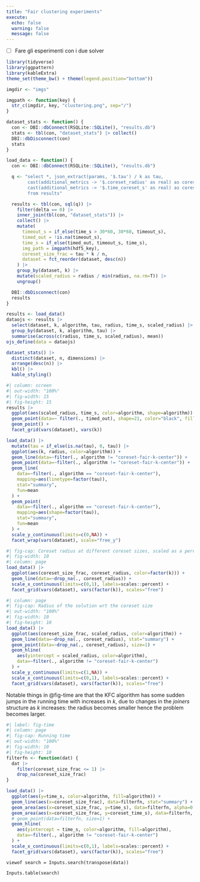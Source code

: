 ```yaml
---
title: "Fair clustering experiments"
execute:
  echo: false
  warning: false
  message: false
---
```


- [ ] Fare gli esperimenti con i due solver

```r
library(tidyverse)
library(ggpattern)
library(kableExtra)
theme_set(theme_bw() + theme(legend.position="bottom"))

imgdir <- "imgs"

imgpath <- function(key) {
  str_c(imgdir, key, "clustering.png", sep="/")
}

dataset_stats <- function() {
  con <- DBI::dbConnect(RSQLite::SQLite(), "results.db")
  stats <- tbl(con, "dataset_stats") |> collect()
  DBI::dbDisconnect(con)
  stats
}

load_data <- function() {
  con <- DBI::dbConnect(RSQLite::SQLite(), "results.db")

  q <- "select *, json_extract(params, '$.tau') / k as tau,
        cast(additional_metrics -> '$.coreset_radius' as real) as coreset_radius,
        cast(additional_metrics -> '$.time_coreset_s' as real) as coreset_time_s
        from results"

  results <- tbl(con, sql(q)) |> 
    filter(delta == 0) |>
    inner_join(tbl(con, "dataset_stats")) |>
    collect() |>
    mutate(
      timeout_s = if_else(time_s > 30*60, 30*60, timeout_s),
      timed_out = !is.na(timeout_s),
      time_s = if_else(timed_out, timeout_s, time_s),
      img_path = imgpath(hdf5_key),
      coreset_size_frac = tau * k / n,
      dataset = fct_reorder(dataset, desc(n))
    ) |>
    group_by(dataset, k) |>
    mutate(scaled_radius = radius / min(radius, na.rm=T)) |>
    ungroup()

  DBI::dbDisconnect(con)
  results
}

results <- load_data()
dataojs <- results |>
  select(dataset, k, algorithm, tau, radius, time_s, scaled_radius) |>
  group_by(dataset, k, algorithm, tau) |>
  summarise(across(c(radius, time_s, scaled_radius), mean))
ojs_define(data = dataojs)
```

```r
dataset_stats() |>
  distinct(dataset, n, dimensions) |>
  arrange(desc(n)) |>
  kbl() |>
  kable_styling()
```

```r
#| column: screen
#| out-width: "100%"
#| fig-width: 15
#| fig-height: 15
results |>
  ggplot(aes(scaled_radius, time_s, color=algorithm, shape=algorithm)) +
  geom_point(data=~ filter(., timed_out), shape=21, color="black", fill="white", size=4) +
  geom_point() +
  facet_grid(vars(dataset), vars(k))
```

```r
load_data() |>
  mutate(tau = if_else(is.na(tau), 0, tau)) |>
  ggplot(aes(k, radius, color=algorithm)) +
  geom_line(data=~filter(., algorithm != "coreset-fair-k-center")) +
  geom_point(data=~filter(., algorithm != "coreset-fair-k-center")) +
  geom_line(
    data=~filter(., algorithm == "coreset-fair-k-center"),
    mapping=aes(linetype=factor(tau)),
    stat="summary",
    fun=mean
  ) +
  geom_point(
    data=~filter(., algorithm == "coreset-fair-k-center"),
    mapping=aes(shape=factor(tau)),
    stat="summary",
    fun=mean
  ) +
  scale_y_continuous(limits=c(0,NA)) +
  facet_wrap(vars(dataset), scale="free_y")
```

```r
#| fig-cap: Coreset radius at different coreset sizes, scaled as a percentage of the input size
#| fig-width: 10
#| column: page
load_data() |>
  ggplot(aes(coreset_size_frac, coreset_radius, color=factor(k))) +
  geom_line(data=~drop_na(., coreset_radius)) +
  scale_x_continuous(limits=c(0,1), labels=scales::percent) +
  facet_grid(vars(dataset), vars(factor(k)), scales="free")
```

```r
#| column: page
#| fig-cap: Radius of the solution wrt the coreset size
#| out-width: "100%"
#| fig-width: 10
#| fig-height: 10
load_data() |>
  ggplot(aes(coreset_size_frac, scaled_radius, color=algorithm)) +
  geom_line(data=~drop_na(., coreset_radius), stat="summary") +
  geom_point(data=~drop_na(., coreset_radius), size=1) +
  geom_hline(
    aes(yintercept = scaled_radius, color=algorithm),
    data=~filter(., algorithm != "coreset-fair-k-center")
  ) +
  scale_y_continuous(limits=c(1,NA)) +
  scale_x_continuous(limits=c(0,1), labels=scales::percent) +
  facet_grid(vars(dataset), vars(factor(k)), scales="free")
```

Notable things in @fig-time are that the KFC algorithm has some sudden jumps in the running 
time with increases in $k$, due to changes in the _joiners_ structure as $k$ increases: the 
radius becomes smaller hence the problem becomes larger.

```r
#| label: fig-time
#| column: page
#| fig-cap: Running time
#| out-width: "100%"
#| fig-width: 10
#| fig-height: 10
filterfn <- function(dat) {
  dat |>
    filter(coreset_size_frac <= 1) |>
    drop_na(coreset_size_frac)
}

load_data() |>
  ggplot(aes(y=time_s, color=algorithm, fill=algorithm)) +
  geom_line(aes(x=coreset_size_frac), data=filterfn, stat="summary") +
  geom_area(aes(x=coreset_size_frac, y=time_s), data=filterfn, alpha=0.2, stat="summary") +
  geom_area(aes(x=coreset_size_frac, y=coreset_time_s), data=filterfn, stat="summary") +
  # geom_point(data=filterfn, size=1) +
  geom_hline(
    aes(yintercept = time_s, color=algorithm, fill=algorithm),
    data=~filter(., algorithm != "coreset-fair-k-center")
  ) +
  scale_x_continuous(limits=c(0,1), labels=scales::percent) +
  facet_grid(vars(dataset), vars(factor(k)), scales="free")
```

```ojs
viewof search = Inputs.search(transpose(data))
```

```ojs
Inputs.table(search)
```


